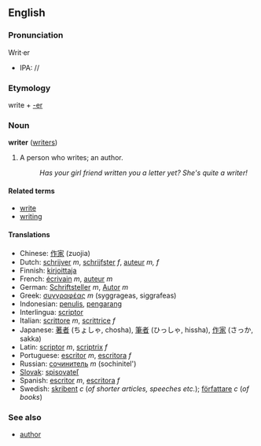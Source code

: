 ==English==
===Pronunciation===
Writ&middot;er
*IPA: //
===Etymology===
write + [[-er]]

===Noun===
'''writer''' ([[writers]])

#A person who writes; an author.
#:''Has your girl friend written you a letter yet? She's quite a writer!'' 

====Related terms====
*[[write]]
*[[writing]]

====Translations====
*Chinese: [[作家]] (zuojia)
*Dutch: [[schrijver]] ''m'', [[schrijfster]] ''f'', [[auteur]] ''m, f''
*Finnish: [[kirjoittaja]]
*French: [[écrivain]] ''m'', [[auteur]] ''m''
*German: [[Schriftsteller]] ''m'', [[Autor]] ''m''
*Greek: [[συγγραφέας]] ''m'' (syggrageas, siggrafeas)
*Indonesian: [[tulis|penulis]], [[karang|pengarang]]
*Interlingua: [[scriptor]]
*Italian: [[scrittore]] ''m'', [[scrittrice]] ''f''
*Japanese: [[著者]] (ちょしゃ, chosha), [[筆者]] (ひっしゃ, hissha), [[作家]] (さっか, sakka)
*Latin: [[scriptor]] ''m'', [[scriptrix]] ''f''
*Portuguese: [[escritor]] ''m'', [[escritora]] ''f''
*Russian: [[сочинитель]] ''m'' (sochinitel')
*[[Slovak]]: [[spisovateľ]]
*Spanish: [[escritor]] ''m'', [[escritora]] ''f''
*Swedish: [[skribent]] ''c'' (''of shorter articles, speeches etc.''); [[författare]] ''c'' (''of books'')

===See also===
*[[author]]